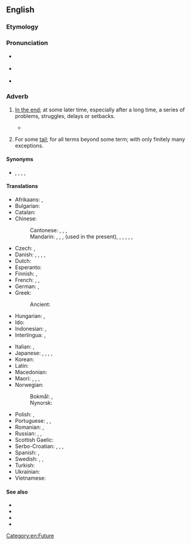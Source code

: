==English==

{{Wikipedia|Eventually (mathematics)}}

===Etymology===
{{root|en|ine-pro|*gʷem-}}
{{suffix|en|eventual|ly}}

===Pronunciation===
* {{a|UK}} {{IPA|en|/ɪ.ˈvɛn.t͡ʃuː.ə.li/|/ɪ.ˈvɛn.t͡ʃʊ.li/|/ɪ.ˈvɛn.tjʊ.li/}}
* {{a|US}} {{IPA|en|/ɪ.ˈvɛn.t͡ʃu.ə.li/|/ɪ.ˈvɛn.t͡ʃu.li/}}
* {{audio|en|en-us-eventually.ogg|Audio (US)}}

===Adverb===
{{en-adv|-}}

# [[in the end|In the end]]; at some later time, especially after a long time, a series of problems, struggles, delays or setbacks.
#: {{ux|en|Everyone's [[show one's true colors|true colors]] will be revealed '''eventually'''.}}
#* {{quote-text|en|year=2004|author={{w|Chris Wallace (journalist)|Chris Wallace}}|title=Character: Profiles in Presidential Courage|passage=It had taken nine years from the evening that Truman first showed up with a pie plate at her mother's door, but his dogged perseverance '''eventually''' won him the hand of his boyhood Sunday school crush.}}
# {{lb|en|mathematics|of a sequence}} For some [[tail]]; for all terms beyond some term; with only finitely many exceptions.
#: {{ux|en|'''Eventually''', all prime numbers are odd.}}

====Synonyms====
* {{lb|en|sense|in the end}} {{l|en|at last}}, {{l|en|finally}}, {{l|en|yet}}, {{l|en|ultimately}}, {{l|en|in the end}}

====Translations====
{{trans-top|in the end}}
* Afrikaans: {{t+|af|uiteindelik}}, {{t|af|ten slotte}}
* Bulgarian: {{t+|bg|накра́я}}
* Catalan: {{t+|ca|finalment}}
* Chinese:
*: Cantonese: {{t+|cmn|最後|tr=ceoi3 hau6}}, {{t+|cmn|終於|tr=ci2 zung1}}, {{t+|cmn|始終|tr=ci2 zung1}}, {{t+|cmn|終須|tr=zung1 seoi1}}
*: Mandarin: {{t+|cmn|最後}}, {{t+|cmn|最后|tr=zuìhòu}}, {{t+|cmn|終於}}, {{t+|cmn|终于|tr=zhōngyú}} (used in the present), {{t+|cmn|終究}}, {{t+|cmn|终究|tr=zhōngjiǔ}}, {{t+|cmn|終歸}}, {{t+|cmn|终归|tr=zhōngguī}}, {{t+|cmn|始終}}, {{t+|cmn|始终|tr=shǐzhōng}}
* Czech: {{t+|cs|konečně}}, {{t+|cs|nakonec}}
* Danish: {{t|da|til sidst}}, {{t|da|omsider}}, {{t|da|i sidste instans}}, {{t|da|med tiden}}, {{t|da|langt om længe}}
* Dutch: {{t+|nl|uiteindelijk}}
* Esperanto: {{t+|eo|fine}}
* Finnish: {{t+|fi|lopulta}}, {{t|fi|viimeinkin}}
* French: {{t+|fr|finalement}}, {{t+|fr|à terme}}, {{t+|fr|à la fin}}
* German: {{t+|de|schließlich}}, {{t+|de|letztendlich}}
* Greek:
*: Ancient: {{t|grc|χρόνῳ|m}}
* Hungarian: {{t+|hu|végül}}, {{t|hu|végül is}}
* Ido: {{t+|io|tandem}}
* Indonesian: {{t+|id|akhirnya}}, {{t|id|[[pada]] [[akhirnya]]}}
* Interlingua: {{t|ia|finalmente}}, {{t|ia|al fin}}
{{trans-mid}}
* Italian: {{t|it|alla fine}}, {{t+|it|infine}}
* Japanese: {{t|ja|とうとう|tr=tōtō}}, {{t+|ja|結局|tr=けっきょく, kekkyoku}}, {{t+|ja|ついに|tr=tsui-ni}}, {{t+|ja|最終的|alt=最終的に|tr=さいしゅうてきに, saishūteki ni}}, {{t|ja|やっと|tr=yatto}}
* Korean: {{t+|ko|결국(結局)}}
* Latin: {{t|la|tandem}}
* Macedonian: {{t|mk|на кра́јот}}
* Maori: {{t|mi|nāwai}}, {{t|mi|nāwai rā}}, {{t|mi|nāwai rā}}, {{t|mi|tāria te wā}}
* Norwegian: {{t|no|omsider}}
*: Bokmål: {{t|nb|til slutt}}, {{t+|nb|etter hvert}}
*: Nynorsk: {{t|nn|til slutt}}
* Polish: {{t+|pl|w końcu}}, {{t+|pl|wreszcie}}
* Portuguese: {{t+|pt|finalmente}}, {{t+|pt|enfim}}, {{t|pt|no final das contas}}
* Romanian: {{t|ro|în fine}}, {{t|ro|la urma urmei}}
* Russian: {{t+|ru|в конце́ концо́в}}, {{t|ru|в коне́чном счёте}}, {{t+|ru|в ито́ге}}
* Scottish Gaelic: {{t|gd|aig a' cheann thall}}
* Serbo-Croatian: {{t+|sh|eventualno}}, {{t+|sh|konačno}}, {{t|sh|na kraju}}, {{t|sh|na koncu}}
* Spanish: {{t|es|al final}}, {{t+|es|finalmente}}
* Swedish: {{t+|sv|så småningom}}, {{t+|sv|slutligen}}, {{t+|sv|till slut}}
* Turkish: {{t+|tr|sonunda}}
* Ukrainian: {{t+|uk|зре́штою}}
* Vietnamese: {{t+|vi|cuối cùng}}
{{trans-bottom}}

====See also====
* {{l|en|frequently}}
* {{l|en|one day}}
* {{l|en|some day}}
* {{l|en|sooner or later}}

[[Category:en:Future]]